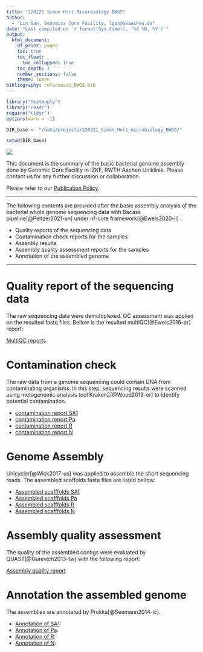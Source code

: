 ```yaml
---
title: "220221 Simon Horz Micorbiology BWGS"
author:
  - "Lin Gan, Genomics Core Facility, lgan@ukaachen.de"
date: "Last compiled on `r format(Sys.time(), '%d %B, %Y')`"
output:
  html_document:
    df_print: paged
    toc: true
    toc_float:
      toc_collapsed: true
    toc_depth: 3
    number_sections: false
    theme: lumen
bibliography: references_BWGS.bib
---
```


```r
library("heatmaply")
library("readr")
require("tidyr")
options(warn = -1)

DIR_base <- "/data/projects/220221_Simon_Horz_microbiology_BWGS/"

setwd(DIR_base)


```

![](https://www.medizin.rwth-aachen.de/global/show_document.asp?id=aaaaaaaaaawfyoe)

This document is the summary of the basic bacterial genome assembly done by Genomic Core Facility in IZKF, RWTH Aachen Uniklinik. Please contact us for any further discussion or collaboration.

Please refer to our [Publication Policy](https://genomics.rwth-aachen.de/services/publication-policy/).

------------------------------------------------------------------------

The following contents are provided after the basic assembly analysis of the bacterial whole genome sequencing data with Bacass pipeline[@Peltzer2021-xn] under nf-core framework[@Ewels2020-il] :

-   Quality reports of the sequencing data
-   Contamination check reports for the samples
-   Assenbly results
-   Assembly quality assessment reports for the samples
-   Annotation of the assembled genome

------------------------------------------------------------------------

# Quality report of the sequencing data

The raw sequencing data were demultiplexed. QC assessment was applied on the resulted fastq files. Bellow is the resulted multiQC[@Ewels2016-pr] report:

[MultiQC reports](https://genomics.rwth-aachen.de/data/220221_Simon_Horz_microbiology_BWGS/results/multiqc/Genomics_Facility_IZKF_Aachen_Sequencing_Quality_Report_multiqc_report.html)

# Contamination check

The raw data from a genome sequencing could contain DNA from contaminating organisms. In this step, sequencing results were scanned using metagenomic analysis tool Kraken2[@Wood2019-er] to identify potential contamination.

-   [contamination report SA1](https://genomics.rwth-aachen.de/data/220221_Simon_Horz_microbiology_BWGS/results/SA1/Kraken2/SA1.kraken2.report.txt)
-   [contamination report Pa](https://genomics.rwth-aachen.de/data/220221_Simon_Horz_microbiology_BWGS/results/Pa/Kraken2/Pa.kraken2.report.txt)
-   [contamination report R](https://genomics.rwth-aachen.de/data/220221_Simon_Horz_microbiology_BWGS/results/R/Kraken2/R.kraken2.report.txt)
-   [contamination report N](https://genomics.rwth-aachen.de/data/220221_Simon_Horz_microbiology_BWGS/results/N/Kraken2/N.kraken2.report.txt)

# Genome Assembly

Unicycler[@Wick2017-us] was applied to assemble the short sequencing reads. The assembled scaffolds fasta files are listed bellow:

-   [Assembled scafffolds SA1](https://genomics.rwth-aachen.de/data/220221_Simon_Horz_microbiology_BWGS/results/SA1/Unicycler/SA1.scaffolds.fa)
-   [Assembled scafffolds Pa](https://genomics.rwth-aachen.de/data/220221_Simon_Horz_microbiology_BWGS/results/Pa/Unicycler/Pa.scaffolds.fa)
-   [Assembled scafffolds R](https://genomics.rwth-aachen.de/data/220221_Simon_Horz_microbiology_BWGS/results/R/Unicycler/R.scaffolds.fa)
-   [Assembled scafffolds N](https://genomics.rwth-aachen.de/data/220221_Simon_Horz_microbiology_BWGS/results/N/Unicycler/N.scaffolds.fa)

# Assembly quality assessment

The quality of the assembled contigs were evaluated by QUAST[@Gurevich2013-tw] with the following report:

[Assembly quality report](https://genomics.rwth-aachen.de/data/220221_Simon_Horz_microbiology_BWGS/results/QUAST/other_files/report.html)

# Annotation the assembled genome

The assemblies are annotated by Prokka[@Seemann2014-ic].

-   [Annotation of SA1](https://genomics.rwth-aachen.de/data/220221_Simon_Horz_microbiology_BWGS/results/SA1/Prokka/SA1/SA1.gff):
-   [Annotation of Pa](https://genomics.rwth-aachen.de/data/220221_Simon_Horz_microbiology_BWGS/results/Pa/Prokka/Pa/Pa.gff):
-   [Annotation of R](https://genomics.rwth-aachen.de/data/220221_Simon_Horz_microbiology_BWGS/results/R/Prokka/R/R.gff):
-   [Annotation of N](https://genomics.rwth-aachen.de/data/220221_Simon_Horz_microbiology_BWGS/results/N/Prokka/N/N.gff):
